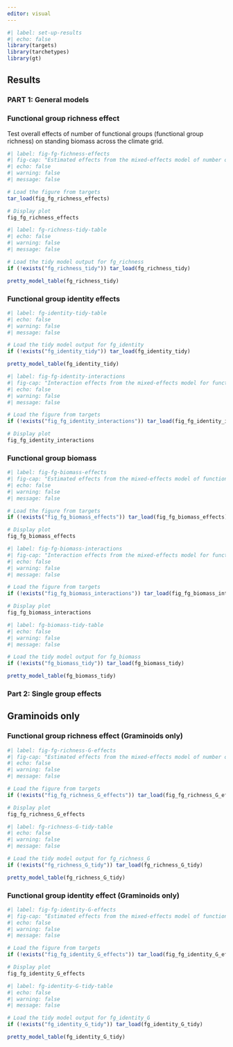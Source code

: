 ```yaml
---
editor: visual
---
```


```r
#| label: set-up-results
#| echo: false
library(targets)
library(tarchetypes)
library(gt)

```

## Results

### PART 1: General models

### Functional group richness effect

Test overall effects of number of functional groups (functional group richness) on standing biomass across the climate grid.

```r
#| label: fig-fg-fichness-effects
#| fig-cap: "Estimated effects from the mixed-effects model of number of functional groups on standing biomass. The model coefficients with confidence intervals for functional group richness, precipitation, and temperature and their interactions are shown."
#| echo: false
#| warning: false
#| message: false

# Load the figure from targets
tar_load(fig_fg_richness_effects)

# Display plot
fig_fg_richness_effects
```

```r
#| label: fg-richness-tidy-table
#| echo: false
#| warning: false
#| message: false

# Load the tidy model output for fg_richness
if (!exists("fg_richness_tidy")) tar_load(fg_richness_tidy)

pretty_model_table(fg_richness_tidy)

```

### Functional group identity effects

```r
#| label: fg-identity-tidy-table
#| echo: false
#| warning: false
#| message: false

# Load the tidy model output for fg_identity
if (!exists("fg_identity_tidy")) tar_load(fg_identity_tidy)

pretty_model_table(fg_identity_tidy)
```

```r
#| label: fig-fg-identity-interactions
#| fig-cap: "Interaction effects from the mixed-effects model for functional group identity on standing biomass. The plot displays estimated interaction effects between functional group identity and environmental variables."
#| echo: false
#| warning: false
#| message: false

# Load the figure from targets
if (!exists("fig_fg_identity_interactions")) tar_load(fig_fg_identity_interactions)

# Display plot
fig_fg_identity_interactions
```

### Functional group biomass

```r
#| label: fig-fg-biomass-effects
#| fig-cap: "Estimated effects from the mixed-effects model of functional group biomass on standing biomass. The model coefficients with confidence intervals for functional group biomass, precipitation, and temperature and their interactions are shown."
#| echo: false
#| warning: false
#| message: false

# Load the figure from targets
if (!exists("fig_fg_biomass_effects")) tar_load(fig_fg_biomass_effects)

# Display plot
fig_fg_biomass_effects
```

```r
#| label: fig-fg-biomass-interactions
#| fig-cap: "Interaction effects from the mixed-effects model for functional group biomass on standing biomass. The plot displays estimated interaction effects between functional group biomass and environmental variables."
#| echo: false
#| warning: false
#| message: false

# Load the figure from targets
if (!exists("fig_fg_biomass_interactions")) tar_load(fig_fg_biomass_interactions)

# Display plot
fig_fg_biomass_interactions
```

```r
#| label: fg-biomass-tidy-table
#| echo: false
#| warning: false
#| message: false

# Load the tidy model output for fg_biomass
if (!exists("fg_biomass_tidy")) tar_load(fg_biomass_tidy)

pretty_model_table(fg_biomass_tidy)
```

### Part 2: Single group effects

## Graminoids only

### Functional group richness effect (Graminoids only)

```r
#| label: fig-fg-richness-G-effects
#| fig-cap: "Estimated effects from the mixed-effects model of number of functional groups (graminoids only) on standing biomass. The model coefficients with confidence intervals for functional group richness, precipitation, and temperature and their interactions are shown."
#| echo: false
#| warning: false
#| message: false

# Load the figure from targets
if (!exists("fig_fg_richness_G_effects")) tar_load(fig_fg_richness_G_effects)

# Display plot
fig_fg_richness_G_effects
```

```r
#| label: fg-richness-G-tidy-table
#| echo: false
#| warning: false
#| message: false

# Load the tidy model output for fg_richness_G
if (!exists("fg_richness_G_tidy")) tar_load(fg_richness_G_tidy)

pretty_model_table(fg_richness_G_tidy)
```

### Functional group identity effect (Graminoids only)

```r
#| label: fig-fg-identity-G-effects
#| fig-cap: "Estimated effects from the mixed-effects model of functional group identity (graminoids only) on standing biomass. The model coefficients with confidence intervals for functional group identity, precipitation, and temperature and their interactions are shown."
#| echo: false
#| warning: false
#| message: false

# Load the figure from targets
if (!exists("fig_fg_identity_G_effects")) tar_load(fig_fg_identity_G_effects)

# Display plot
fig_fg_identity_G_effects
```

```r
#| label: fg-identity-G-tidy-table
#| echo: false
#| warning: false
#| message: false

# Load the tidy model output for fg_identity_G
if (!exists("fg_identity_G_tidy")) tar_load(fg_identity_G_tidy)

pretty_model_table(fg_identity_G_tidy)
```
